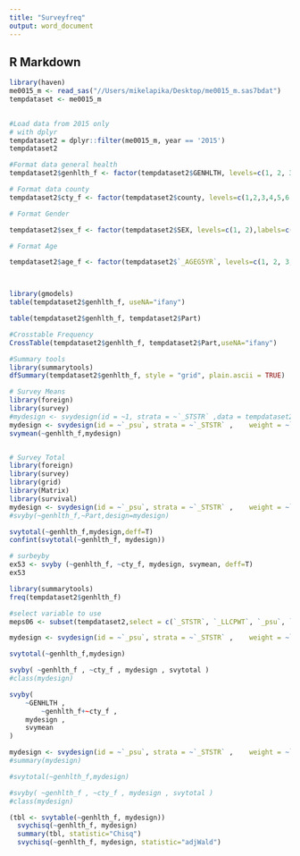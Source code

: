 ```yaml
---
title: "Surveyfreq"
output: word_document
---
```




## R Markdown


```r
library(haven)
me0015_m <- read_sas("//Users/mikelapika/Desktop/me0015_m.sas7bdat")
tempdataset <- me0015_m
 
```

```r
#Load data from 2015 only
# with dplyr
tempdataset2 = dplyr::filter(me0015_m, year == '2015')
tempdataset2


```
```r

#Format data general health
tempdataset2$genhlth_f <- factor(tempdataset2$GENHLTH, levels=c(1, 2, 3, 4,5,7,9),labels=c("Excellent", "Very good", "Good","Fair","Poor","Don’t know/Not sure","Refused"))

# Format data county
tempdataset2$cty_f <- factor(tempdataset2$county, levels=c(1,2,3,4,5,6,7,8,9,10,11,12,13,14,15,16),labels=c("Androscoggin", "Aroostook", "Cumberland","Franklin","Hancock","Kennebec","Knox","Lincoln","Oxford","Penobscot","Piscataquis","Sagadahoc","Somerset","Waldo","Washington","York"))

# Format Gender

tempdataset2$sex_f <- factor(tempdataset2$SEX, levels=c(1, 2),labels=c("Male", "Female"))

# Format Age

tempdataset2$age_f <- factor(tempdataset2$`_AGEG5YR`, levels=c(1, 2, 3, 4,5,6,7,8,9,10,11,12,13,14),labels=c("18-24", "25-29", "30-34","35-39","40-44","45-49","50-54","55-59","60-64","65-69","70-74","75-79","80+","Refused"))




```


```r
library(gmodels)
table(tempdataset2$genhlth_f, useNA="ifany")
```

```r

table(tempdataset2$genhlth_f, tempdataset2$Part)
```

```r
#Crosstable Frequency
CrossTable(tempdataset2$genhlth_f, tempdataset2$Part,useNA="ifany")
```
```r
#Summary tools
library(summarytools)
dfSummary(tempdataset2$genhlth_f, style = "grid", plain.ascii = TRUE)


```


```r
# Survey Means
library(foreign)
library(survey)
#mydesign <- svydesign(id = ~1, strata = ~`_STSTR` ,data = tempdataset2 ,	weight = ~`_LLCPWT` ,cluster= ~`_psu`)
mydesign <- svydesign(id = ~`_psu`, strata = ~`_STSTR` ,	weight = ~`_LLCPWT`,data = tempdataset2, nest = TRUE )
svymean(~genhlth_f,mydesign)



```




```r
# Survey Total
library(foreign)
library(survey)
library(grid)
library(Matrix)
library(survival)
mydesign <- svydesign(id = ~`_psu`, strata = ~`_STSTR` ,	weight = ~`_LLCPWT`,data = tempdataset2, nest = TRUE )
#svyby(~genhlth_f,~Part,design=mydesign)

svytotal(~genhlth_f,mydesign,deff=T)
confint(svytotal(~genhlth_f, mydesign))

# surbeyby
ex53 <- svyby (~genhlth_f, ~cty_f, mydesign, svymean, deff=T)
ex53
```
```r

library(summarytools)
freq(tempdataset2$genhlth_f)


```






```r
#select variable to use
meps06 <- subset(tempdataset2,select = c(`_STSTR`, `_LLCPWT`, `_psu`, `GENHLTH`,`_AGEG5YR`, `year`, `county`, `SEX`))
```



```r
mydesign <- svydesign(id = ~`_psu`, strata = ~`_STSTR` ,	weight = ~`_LLCPWT`,data = tempdataset2, nest = TRUE )

svytotal(~genhlth_f,mydesign)

svyby( ~genhlth_f , ~cty_f , mydesign , svytotal )
#class(mydesign)

```



```r
svyby( 
	~GENHLTH , 
		~genhlth_f+~cty_f ,
	mydesign ,
	svymean  
)
```


```r
mydesign <- svydesign(id = ~`_psu`, strata = ~`_STSTR` ,	weight = ~`_LLCPWT`,data = tempdataset2, nest = TRUE )
#summary(mydesign)

#svytotal(~genhlth_f,mydesign)

#svyby( ~genhlth_f , ~cty_f , mydesign , svytotal )
#class(mydesign)

(tbl <- svytable(~genhlth_f, mydesign))
  svychisq(~genhlth_f, mydesign)
  summary(tbl, statistic="Chisq")
  svychisq(~genhlth_f, mydesign, statistic="adjWald")

```


```r

```


```r

```



```r

```



```r

```